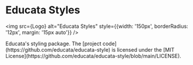 
<h1 className="text-center">Educata Styles</h1>

<img src={Logo} alt="Educata Styles" style={{width: '150px', borderRadius: '12px', margin: '15px auto'}} />

<p className="text-center">
  <span>Educata's styling package. The [project code](https://github.com/educata/educata-style) is
  licensed under the [MIT License](https://github.com/educata/educata-style/blob/main/LICENSE).</span>
</p>